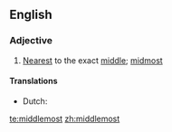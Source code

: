==English==

===Adjective===
{{en-adj|-}}

# [[nearest|Nearest]] to the exact [[middle]]; [[midmost]]

====Translations====
{{trans-top|nearest to the exact middle}}
* Dutch: {{t|nl|middenst}}
{{trans-mid}}
{{trans-bottom}}

[[te:middlemost]]
[[zh:middlemost]]